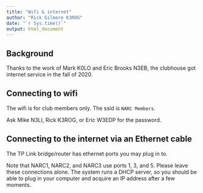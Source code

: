```yaml
---
title: "Wifi & internet"
author: "Rick Gilmore K3ROG"
date: "`r Sys.time()`"
output: html_document
---
```


## Background

Thanks to the work of Mark K0LO and Eric Brooks N3EB, the clubhouse got internet service in the fall of 2020. 

## Connecting to wifi

The wifi is for club members only.
The ssid is `NARC Members`.

Ask Mike N3LI, Rick K3ROG, or Eric W3EDP for the password.

## Connecting to the internet via an Ethernet cable

The TP Link bridge/router has ethernet ports you may plug in to.

Note that NARC1, NARC2, and NARC3 use ports 1, 3, and 5. 
Please leave these connections alone.
The system runs a DHCP server, so you should be able to plug in your computer and acquire an IP address after a few moments.


